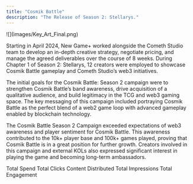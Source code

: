 ```yaml
---
title: "Cosmik Battle"
description: "The Release of Season 2: Stellarys."
---
```


<Frame as="div">
  ![](images/Key_Art_Final.png)
</Frame>

Starting in April 2024, New Game+ worked alongside the Cometh Studio team to develop an in-depth creative strategy, negotiate pricing, and manage the agreed deliverables over the course of 8 weeks. During Chapter 1 of Season 2: Stellarys, 12 creators were employed to showcase Cosmik Battle gameplay and Cometh Studio’s web3 initiatives.

The initial goals for the Cosmik Battle: Season 2 campaign were to strengthen Cosmik Battle’s band awareness, drive acquisition of a qualitative audience, and build legitimacy in the TCG and web3 gaming space. The key messaging of this campaign included portraying Cosmik Battle as the perfect blend of a web2 game loop with advanced gameplay enabled by blockchain technology.

The Cosmik Battle Season 2 Campaign exceeded expectations of web3 awareness and player sentiment for Cosmik Battle. This awareness contributed to the 10k+ player base and 100k+ games played, proving that Cosmik Battle is in a great position for further growth. Creators involved in this campaign and external KOLs also expressed significant interest in playing the game and becoming long-term ambassadors.

<CardGroup cols={2}>
  <Card title="$20,000" icon="money-bill-transfer">
    Total Spend
  </Card>

  <Card title="2,461+" icon="arrow-pointer">
    Total Clicks
  </Card>
</CardGroup>

<CardGroup cols={3}>
  <Card title="80+" icon="video">
    Content Distributed
  </Card>

  <Card title="245,023+" icon="eye">
    Total Impressions
  </Card>

  <Card title="7,523+" icon="comment">
    Total Engagement
  </Card>
</CardGroup>
